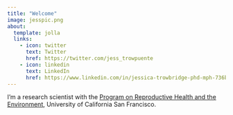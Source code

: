 ```yaml
---
title: "Welcome"
image: jesspic.png
about:
  template: jolla
  links:
    - icon: twitter
      text: Twitter
      href: https://twitter.com/jess_trowpuente
    - icon: linkedin
      text: LinkedIn
      href: https://www.linkedin.com/in/jessica-trowbridge-phd-mph-736b4b4
---
```


I'm a research scientist with the [Program on Reproductive Health and the Environment](https://prhe.ucsf.edu/), University of California San Francisco. 
